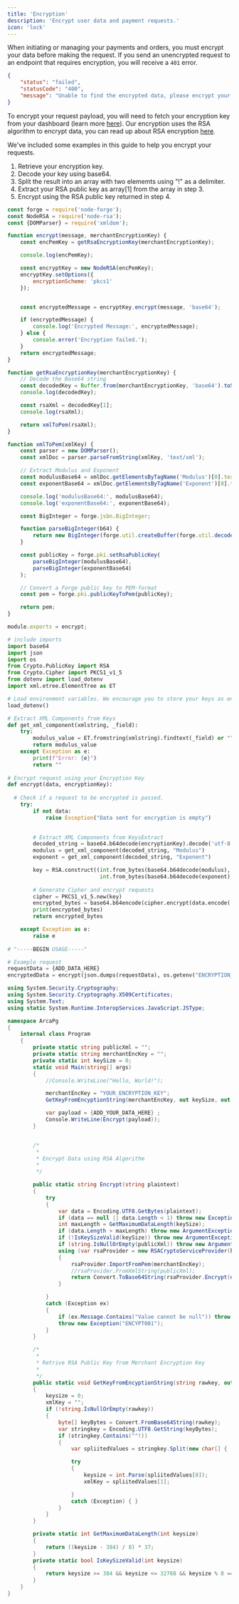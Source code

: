 ```yaml
---
title: 'Encryption'
description: 'Encrypt user data and payment requests.'
icon: 'lock'
---
```


When initiating or managing your payments and orders, you must encrypt your data before making the request. If you send an unencrypted request to an endpoint that requires encryption, you will receive a `401` error.

```json 400 Bad Request
{
    "status": "failed",
    "statusCode": "400",
    "message": "Unable to find the encrypted data, please encrypt your payload and try again"
}
```

To encrypt your request payload, you will need to fetch your encryption key from your dashboard (learn more [here](#)). Our encryption uses the RSA algorithm to encrypt data, you can read up about RSA encryption [here](#).

We've included some examples in this guide to help you encrypt your requests.

1. Retrieve your encryption key.
2. Decode your key using base64.
3. Split the result into an array with two elememts using "!" as a delimiter.
4. Extract your RSA public key as array[1] from the array in step 3.
5. Encrypt using the RSA public key returned in step 4.

<CodeGroup>

```javascript Node.js [expandable]
const forge = require('node-forge');
const NodeRSA = require('node-rsa');
const {DOMParser} = require('xmldom');

function encrypt(message, merchantEncryptionKey) {
    const encPemKey = getRsaEncryptionKey(merchantEncryptionKey);

    console.log(encPemKey);

    const encryptKey = new NodeRSA(encPemKey);
    encryptKey.setOptions({
        encryptionScheme: 'pkcs1'
    });


    const encryptedMessage = encryptKey.encrypt(message, 'base64');

    if (encryptedMessage) {
        console.log('Encrypted Message:', encryptedMessage);
    } else {
        console.error('Encryption failed.');
    }
    return encryptedMessage;
}

function getRsaEncryptionKey(merchantEncryptionKey) {
    // Decode the Base64 string
    const decodedKey = Buffer.from(merchantEncryptionKey, 'base64').toString('utf-8').split('!');
    console.log(decodedKey);

    const rsaXml = decodedKey[1];
    console.log(rsaXml);

    return xmlToPem(rsaXml);
}

function xmlToPem(xmlKey) {
    const parser = new DOMParser();
    const xmlDoc = parser.parseFromString(xmlKey, 'text/xml');

    // Extract Modulus and Exponent
    const modulusBase64 = xmlDoc.getElementsByTagName('Modulus')[0].textContent;
    const exponentBase64 = xmlDoc.getElementsByTagName('Exponent')[0].textContent;

    console.log('modulusBase64:', modulusBase64);
    console.log('exponentBase64:', exponentBase64);

    const BigInteger = forge.jsbn.BigInteger;

    function parseBigInteger(b64) {
        return new BigInteger(forge.util.createBuffer(forge.util.decode64(b64)).toHex(), 16);
    }

    const publicKey = forge.pki.setRsaPublicKey(
        parseBigInteger(modulusBase64),
        parseBigInteger(exponentBase64)
    );

    // Convert a Forge public key to PEM-format
    const pem = forge.pki.publicKeyToPem(publicKey);

    return pem;
}

module.exports = encrypt;
```

```python Python [expandable]
# include imports
import base64
import json
import os
from Crypto.PublicKey import RSA
from Crypto.Cipher import PKCS1_v1_5
from dotenv import load_dotenv
import xml.etree.ElementTree as ET

# Load environment variables. We encourage you to store your keys as environment variables.
load_dotenv()

# Extract XML Components from Keys
def get_xml_component(xmlstring, _field):
    try:
        modulus_value = ET.fromstring(xmlstring).findtext(_field) or ""
        return modulus_value
    except Exception as e:
        print(f"Error: {e}")
        return ""
      
# Encrypt request using your Encryption Key
def encrypt(data, encryptionKey):
  
  # Check if a request to be encrypted is passed.
    try:
        if not data:
            raise Exception("Data sent for encryption is empty")
            

        # Extract XML Components from KeysExtract 
        decoded_string = base64.b64decode(encryptionKey).decode('utf-8').split('!')[1]
        modulus = get_xml_component(decoded_string, "Modulus")
        exponent = get_xml_component(decoded_string, "Exponent")

        key = RSA.construct((int.from_bytes(base64.b64decode(modulus), 'big'),
                             int.from_bytes(base64.b64decode(exponent), 'big')))
        
        # Generate Cipher and encrypt requests
        cipher = PKCS1_v1_5.new(key)
        encrypted_bytes = base64.b64encode(cipher.encrypt(data.encode('utf-8'))).decode('utf-8')
        print(encrypted_bytes)
        return encrypted_bytes

    except Exception as e:
        raise e
        
# "-----BEGIN USAGE-----"

# Example request
requestData = {ADD_DATA_HERE}
encryptedData = encrypt(json.dumps(requestData), os.getenv("ENCRYPTION_KEY"))
```

```C# Dotnet [expandable]
using System.Security.Cryptography;
using System.Security.Cryptography.X509Certificates;
using System.Text;
using static System.Runtime.InteropServices.JavaScript.JSType;

namespace ArcaPg
{
    internal class Program
    {
        private static string publicXml = "";
        private static string merchantEncKey = "";
        private static int keySize = 0;
        static void Main(string[] args)
        {
            //Console.WriteLine("Hello, World!");

            merchantEncKey = "YOUR_ENCRYPTION_KEY";
            GetKeyFromEncyptionString(merchantEncKey, out keySize, out publicXml);

            var payload = {ADD_YOUR_DATA_HERE} ;
            Console.WriteLine(Encrypt(payload));
        }


        /*
         * 
         * Encrypt Data using RSA Algorithm
         * 
         */

        public static string Encrypt(string plaintext)
        {
            try
            {
                var data = Encoding.UTF8.GetBytes(plaintext);
                if (data == null || data.Length < 1) throw new Exception("Data sent for encryption is empty");
                int maxLength = GetMaximumDataLength(keySize);
                if (data.Length > maxLength) throw new ArgumentException(string.Format("Max data length is {0}", maxLength), "data");
                if (!IsKeySizeValid(keySize)) throw new ArgumentException("Key size is invalid", "keyzie");
                if (string.IsNullOrEmpty(publicXml)) throw new ArgumentException("Key is either null or invalid", "publicxml");
                using (var rsaProvider = new RSACryptoServiceProvider(keySize))
                {
                    rsaProvider.ImportFromPem(merchantEncKey);
                    //rsaProvider.FromXmlString(publicXml);
                    return Convert.ToBase64String(rsaProvider.Encrypt(data, false));
                }

            }
            catch (Exception ex)
            {
                if (ex.Message.Contains("Value cannot be null")) throw new Exception("ENCRPTNULL");
                throw new Exception("ENCYPT001");
            }
        }

        /*
         * 
         * Retrive RSA Public Key from Merchant Encryption Key
         * 
         */
        public static void GetKeyFromEncyptionString(string rawkey, out int keysize, out string xmlKey)
        {
            keysize = 0;
            xmlKey = "";
            if (!string.IsNullOrEmpty(rawkey))
            {
                byte[] keyBytes = Convert.FromBase64String(rawkey);
                var stringkey = Encoding.UTF8.GetString(keyBytes);
                if (stringkey.Contains(""!))
                {
                    var spliitedValues = stringkey.Split(new char[] { '!' }, 2);

                    try
                    {
                        keysize = int.Parse(spliitedValues[0]);
                        xmlKey = spliitedValues[1];

                    }
                    catch (Exception) { }
                }
            }
        }

        private static int GetMaximumDataLength(int keysize)
        {
            return ((keysize - 384) / 8) * 37;
        }
        private static bool IsKeySizeValid(int keysize)
        {
            return keysize >= 384 && keysize <= 32768 && keysize % 8 == 0;
        }
    }
}
```

</CodeGroup>